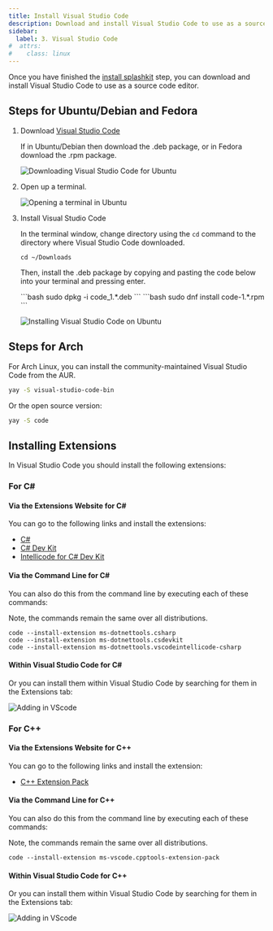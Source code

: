 ```yaml
---
title: Install Visual Studio Code
description: Download and install Visual Studio Code to use as a source code editor, and install the necessary extensions for C# and C++.
sidebar:
  label: 3. Visual Studio Code
#  attrs:
#    class: linux
---
```



Once you have finished the [install splashkit](/installation/linux/step-2/) step, you can download and install Visual Studio Code to use as a source code editor.

## Steps for Ubuntu/Debian and Fedora

1. Download [Visual Studio Code](https://code.visualstudio.com/)

    If in Ubuntu/Debian then download the .deb package, or in Fedora download the .rpm package.

    ![Downloading Visual Studio Code for Ubuntu](/gifs/linux/download-vsc.gif)

2. Open up a terminal.

    ![Opening a terminal in Ubuntu](/gifs/linux/open-terminal.gif)

3. Install Visual Studio Code

    In the terminal window, change directory using the ```cd``` command to the directory where Visual Studio Code downloaded.

    ```shell
    cd ~/Downloads
    ```

    Then, install the .deb package by copying and pasting the code below into your terminal and pressing enter.

    <Tabs syncKey="ubuntu-fedora">
    <TabItem label="Ubuntu/Debian">
    ```bash
    sudo dpkg -i code_1.*.deb
    ```
    </TabItem>
    <TabItem label="Fedora">
    ```bash
    sudo dnf install code-1.*.rpm
    ```
    </TabItem>
    </Tabs>

    ![Installing Visual Studio Code on Ubuntu](/gifs/linux/install-vsc.gif)

## Steps for Arch

For Arch Linux, you can install the community-maintained Visual Studio Code from the AUR.

```bash
yay -S visual-studio-code-bin
```

Or the open source version:

```bash
yay -S code
```

## Installing Extensions

In Visual Studio Code you should install the following extensions:

### For C#

#### Via the Extensions Website for C#

You can go to the following links and install the extensions:

- [C#](https://marketplace.visualstudio.com/items?itemName=ms-dotnettools.csharp)
- [C# Dev Kit](https://marketplace.visualstudio.com/items?itemName=ms-dotnettools.csdevkit)
- [Intellicode for C# Dev Kit](https://marketplace.visualstudio.com/items?itemName=ms-dotnettools.vscodeintellicode-csharp)

#### Via the Command Line for C#

You can also do this from the command line by executing each of these commands:

Note, the commands remain the same over all distributions.

```shell
code --install-extension ms-dotnettools.csharp
code --install-extension ms-dotnettools.csdevkit
code --install-extension ms-dotnettools.vscodeintellicode-csharp
```

#### Within Visual Studio Code for C#

Or you can install them within Visual Studio Code by searching for them in the Extensions tab:

![Adding in VScode](/images/installation/linux/Csharp-in-vscode.png)

### For C++

#### Via the Extensions Website for C++

You can go to the following links and install the extension:

- [C++ Extension Pack](https://marketplace.visualstudio.com/items?itemName=ms-vscode.cpptools-extension-pack)

#### Via the Command Line for C++

You can also do this from the command line by executing each of these commands:

Note, the commands remain the same over all distributions.

```shell
code --install-extension ms-vscode.cpptools-extension-pack
```

#### Within Visual Studio Code for C++

Or you can install them within Visual Studio Code by searching for them in the Extensions tab:

![Adding in VScode](/images/installation/linux/cplus-in-vscode.png)

